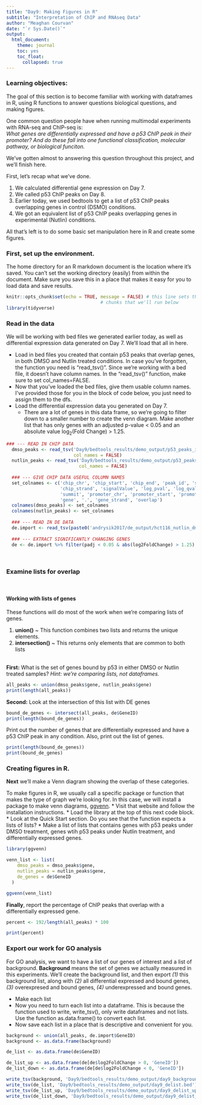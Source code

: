 ```yaml
---
title: "Day9: Making Figures in R"
subtitle: "Interpretation of ChIP and RNAseq Data" 
author: "Meaghan Courvan"
date: "`r Sys.Date()`"
output: 
  html_document:
    theme: journal
    toc: yes
    toc_float:
      collapsed: true
---
```


### Learning objectives: 
The goal of this section is to become familiar with working with dataframes in R, using R functions to answer questions biological questions, and making figures. 

One common question people have when running multimodal experiments with RNA-seq and ChIP-seq is: \
*What genes are differentially expressed and have a p53 ChIP peak in their promoter? And do these fall into one functional classification, molecular pathway, or biological funciton.* 

We've gotten almost to answering this question throughout this project, and we'll finish here.

First, let's recap what we've done.

1. We calculated differential gene expression on Day 7. 
2. We called p53 ChIP peaks on Day 8. 
3. Earlier today, we used bedtools to get a list of p53 ChIP peaks overlapping genes in control (DSMO) conditions. 
2. We got an equivalent list of p53 ChIP peaks overlapping genes in experimental (Nutlin) conditions. 

All that's left is to do some basic set manipulation here in R and create some figures.

### First, set up the environment. 
The home directory for an R markdown document is the location where it's saved. You can't set the working directory (easily) from within the document. Make sure you save this in a place that makes it easy for you to load data and save results. 

```r
knitr::opts_chunk$set(echo = TRUE, message = FALSE) # this line sets the behavior of other R 
                                   # chunks that we'll run below
library(tidyverse)
```

### Read in the data 
We will be working with bed files we generated earlier today, as well as differential expression data generated on Day 7. We'll load that all in here. 

* Load in bed files you created that contain p53 peaks that overlap genes, in both DMSO and Nutlin treated conditions. In case you've forgotten, the function you need is "read_tsv()". Since we're working with a bed file, it doesn't have column names. In the "read_tsv()" function, make sure to set col_names=FALSE. 
* Now that you've loaded the bed files, give them usable column names. I've provided those for you in the block of code below, you just need to assign them to the dfs. 
* Load the differential expression data you generated on Day 7. 
  * There are a lot of genes in this data frame, so we're going to filter down to a smaller number to create the venn diagram. Make another list that has only genes with an adjusted p-value < 0.05 and an absolute value log~2~(Fold Change) > 1.25. 

```r
### --- READ IN CHIP DATA 
  dmso_peaks <- read_tsv('Day9/bedtools_results/demo_output/p53_peaks_in_genes_hct_dmso.bed', 
                         col_names = FALSE)     
  nutlin_peaks <- read_tsv('Day9/bedtools_results/demo_output/p53_peaks_in_genes_hct_nutlin.bed', 
                           col_names = FALSE) 
  
  ### --- GIVE CHIP DATA USEFUL COLUMN NAMES
  set_colnames <- c('chip_chr', 'chip_start', 'chip_end', 'peak_id', 'score', 
                    'chip_strand', 'signalValue', 'log_pval', 'log_qval', 
                    'summit', 'promoter_chr', 'promoter_start', 'promoter_end', 
                    'gene', '.', 'gene_strand', 'overlap') 
  colnames(dmso_peaks) <- set_colnames
  colnames(nutlin_peaks) <- set_colnames
  
  ### --- READ IN DE DATA 
  de.import <- read_tsv(paste0('andrysik2017/de_output/hct116_nutlin_dmso.txt'))
  
  ### --- EXTRACT SIGNIFICANTLY CHANGING GENES
  de <- de.import %>% filter(padj < 0.05 & abs(log2FoldChange) > 1.25)
```

<br>

### Examine lists for overlap
<br>

#### Working with lists of genes
These functions will do most of the work when we're comparing lists of genes. 

1. **union()** ~ This function combines two lists and returns the unique elements. 
3. **intersection()** ~ This returns only elements that are common to both lists 
<br>
<br>

**First:** What is the set of genes bound by p53 in either DMSO or Nutlin treated samples? *Hint: we're comparing lists, not dataframes.*


```r
all_peaks <- union(dmso_peaks$gene, nutlin_peaks$gene)
print(length(all_peaks))
```

**Second:** Look at the intersection of this list with DE genes 

```r
bound_de_genes <- intersect(all_peaks, de$GeneID)
print(length(bound_de_genes))
```

Print out the number of genes that are differentially expressed and have a p53 ChIP peak in any condition. Also, print out the list of genes. 

```r
print(length(bound_de_genes))
print(bound_de_genes)
```

### Creating figures in R. 
**Next** we'll make a Venn diagram showing the overlap of these categories. 

To make figures in R, we usually call a specific package or function that makes the type of graph we're looking for. In this case, we will install a package to make venn diagrams, [ggvenn](https://github.com/yanlinlin82/ggvenn). 
* Visit that website and follow the installation instructions. 
* Load the library at the top of this next code block. 
* Look at the Quick Start section. Do you see that the function expects a lists of lists? 
* Make a list of lists that contains genes with p53 peaks under DMSO treatment, genes wtih p53 peaks under Nutlin treatment, and differentially expressed genes. 

```r
library(ggvenn)

venn_list <- list(
    dmso_peaks = dmso_peaks$gene, 
    nutlin_peaks = nutlin_peaks$gene,
    de_genes = de$GeneID
  )

ggvenn(venn_list) 
```



**Finally**, report the percentage of ChIP peaks that overlap with a differentially expressed gene. 

```r
percent <- 192/length(all_peaks) * 100

print(percent)
```


### Export our work for GO analysis

For GO analysis, we want to have a list of our genes of interest and a list of background. **Background** means the set of genes we actually measured in this experiments. We'll create the background list, and then export *(1)* this background list, along with *(2)* all differential expressed and bound genes, *(3)* overexpresed and bound genes, *(4)* underexpressed and bound genes. 

* Make each list
* Now you need to turn each list into a dataframe. This is because the function used to write, write_tsv(), only write dataframes and not lists. Use the function as.data.frame() to convert each list.
* Now save each list in a place that is descriptive and convenient for you. 

```r

background <- union(all_peaks, de.import$GeneID)
background <- as.data.frame(background)

de_list <- as.data.frame(de$GeneID)

de_list_up <- as.data.frame(de[de$log2FoldChange > 0, 'GeneID'])
de_list_down <- as.data.frame(de[de$log2FoldChange < 0, 'GeneID'])

write_tsv(background, 'Day9/bedtools_results/demo_output/day9_background.bed')
write_tsv(de_list, 'Day9/bedtools_results/demo_output/day9_delist.bed')
write_tsv(de_list_up, 'Day9/bedtools_results/demo_output/day9_delist_up.bed')
write_tsv(de_list_down, 'Day9/bedtools_results/demo_output/day9_delist_down.bed')
```


